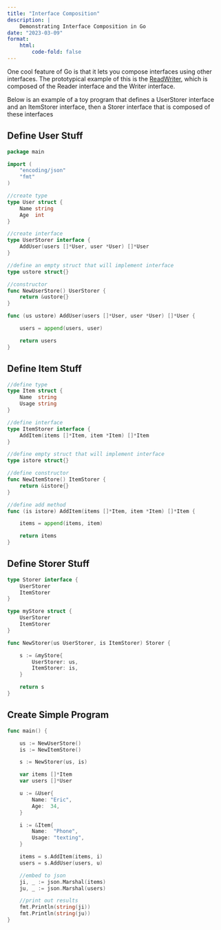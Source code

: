 ```yaml
---
title: "Interface Composition"
description: |
    Demonstrating Interface Composition in Go
date: "2023-03-09"
format:
    html:
        code-fold: false
---
```


One cool feature of Go is that it lets you compose interfaces using other interfaces. The prototypical example of this is the [ReadWriter](https://pkg.go.dev/io#ReadWriter), which is composed of the Reader interface and the Writer interface.

Below is an example of a toy program that defines a UserStorer interface and an ItemStorer interface, then a Storer interface that is composed of these interfaces

## Define User Stuff

``` go
package main

import (
	"encoding/json"
	"fmt"
)

//create type
type User struct {
	Name string
	Age  int
}

//create interface
type UserStorer interface {
	AddUser(users []*User, user *User) []*User
}

//define an empty struct that will implement interface
type ustore struct{}

//constructor
func NewUserStore() UserStorer {
	return &ustore{}
}

func (us ustore) AddUser(users []*User, user *User) []*User {

	users = append(users, user)

	return users
}

```

## Define Item Stuff

``` go
//define type
type Item struct {
	Name  string
	Usage string
}

//define interface
type ItemStorer interface {
	AddItem(items []*Item, item *Item) []*Item
}

//define empty struct that will implement interface
type istore struct{}

//define constructor
func NewItemStore() ItemStorer {
	return &istore{}
}

//define add method
func (is istore) AddItem(items []*Item, item *Item) []*Item {

	items = append(items, item)

	return items
}
```

## Define Storer Stuff

``` go
type Storer interface {
	UserStorer
	ItemStorer
}

type myStore struct {
	UserStorer
	ItemStorer
}

func NewStorer(us UserStorer, is ItemStorer) Storer {

	s := &myStore{
		UserStorer: us,
		ItemStorer: is,
	}

	return s
}
```

## Create Simple Program

``` go
func main() {

	us := NewUserStore()
	is := NewItemStore()

	s := NewStorer(us, is)

	var items []*Item
	var users []*User

	u := &User{
		Name: "Eric",
		Age:  34,
	}

	i := &Item{
		Name:  "Phone",
		Usage: "texting",
	}

	items = s.AddItem(items, i)
	users = s.AddUser(users, u)

	//embed to json
	ji, _ := json.Marshal(items)
	ju, _ := json.Marshal(users)

    //print out results
	fmt.Println(string(ji))
	fmt.Println(string(ju))
}

```